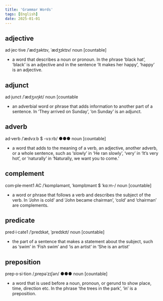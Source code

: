 ```yaml
---
title: 'Grammar Words'
tags: [English]
date: 2025-01-01
---
```


## adjective

ad·jec·tive /ˈædʒəktɪv, ˈædʒɪktɪv/ noun [countable]

- a word that describes a noun or pronoun. In the phrase ‘black hat’, ‘black’ is
  an adjective and in the sentence ‘It makes her happy’, ‘happy’ is an adjective.

## adjunct

ad‧junct /ˈædʒʌŋkt/ noun [countable

- an adverbial word or phrase that adds information to another part of a
  sentence. In ‘They arrived on Sunday’, ‘on Sunday’ is an adjunct.

## adverb

ad‧verb /ˈædvɜːb $ -vɜːrb/ ●●● noun [countable]

- a word that adds to the meaning of a verb, an adjective, another adverb, or a
  whole sentence, such as ‘slowly’ in ‘He ran slowly’, ‘very’ in ‘It’s very hot’,
  or ‘naturally’ in ‘Naturally, we want you to come.’

## complement

com·ple·ment1 AC /ˈkɒmpləmənt, ˈkɒmplɪmənt $ ˈkɑːm-/ noun [countable]

- a word or phrase that follows a verb and describes the subject of the verb. In
  ‘John is cold’ and ‘John became chairman’, ‘cold’ and ‘chairman’ are
  complements.

## predicate

pred·i·cate1 /ˈpredɪkət, ˈpredɪkɪt/ noun [countable]

- the part of a sentence that makes a statement about the subject, such as
  ‘swim’ in ‘Fish swim’ and ‘is an artist’ in ‘She is an artist’

## preposition

prep‧o‧si‧tion /ˌprepəˈzɪʃən/ ●●● noun [countable]

- a word that is used before a noun, pronoun, or gerund to show place, time,
  direction etc. In the phrase ‘the trees in the park’, ‘in’ is a preposition.
